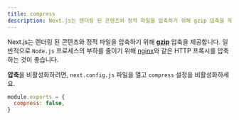 ```yaml
---
title: compress
description: Next.js는 렌더링 된 콘텐츠와 정적 파일을 압축하기 위해 gzip 압축을 제공하며, 서버를 대상으로만 작동합니다. 자세한 내용은 여기를 참조하십시오.
---
```


Next.js는 렌더링 된 콘텐츠와 정적 파일을 압축하기 위해 [**gzip**](https://tools.ietf.org/html/rfc6713#section-3) 압축을 제공합니다. 일반적으로 `Node.js` 프로세스의 부하를 줄이기 위해 [nginx](https://www.nginx.com/)와 같은 HTTP 프록시를 압축하는 것이 좋습니다.

**압축**을 비활성화하려면, `next.config.js` 파일을 열고 `compress` 설정을 비활성화하세요.

```js filename="next.config.js"
module.exports = {
  compress: false,
}
```
